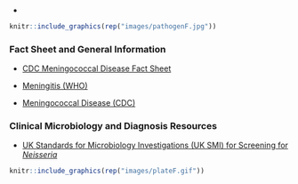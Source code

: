-
```r
knitr::include_graphics(rep("images/pathogenF.jpg"))
```

### Fact Sheet and General Information

* [CDC Meningococcal Disease Fact Sheet](https://www.cdc.gov/meningococcal/downloads/17-275138A-MeningococcalDis-FS.pdf)

* [Meningitis (WHO)](https://www.who.int/news-room/fact-sheets/detail/meningitis)

* [Meningococcal Disease (CDC)](https://www.cdc.gov/meningococcal/index.html)

### Clinical Microbiology and Diagnosis Resources

* [UK Standards for Microbiology Investigations (UK SMI) for Screening for <i>Neisseria</i>](https://assets.publishing.service.gov.uk/government/uploads/system/uploads/attachment_data/file/343978/B_51i2.pdf)

```r
knitr::include_graphics(rep("images/plateF.gif"))
```
